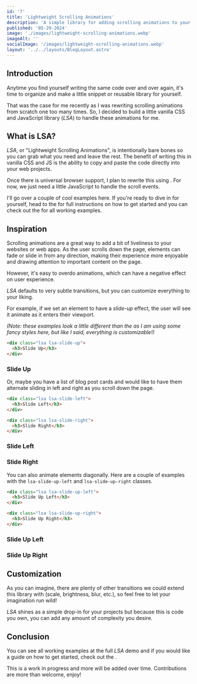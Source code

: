 ```yaml
---
id: '7'
title: 'Lightweight Scrolling Animations'
description: 'A simple library for adding scrolling animations to your web projects'
published: '05-29-2024'
image: './images/lightweight-scrolling-animations.webp'
imageAlt: ''
socialImage: '/images/lightweight-scrolling-animations.webp'
layout: '../../layouts/BlogLayout.astro'
---
```



<PostHeader image={headerImage} frontmatter={frontmatter} />

## Introduction

Anytime you find yourself writing the same code over and over again, it's time to organize and make a little snippet or reusable library for yourself.

That was the case for me recently as I was rewriting scrolling animations from scratch one too many times. So, I decided to build a little vanilla CSS and JavaScript library (_LSA_) to handle these animations for me.

## What is LSA?

_LSA_, or "Lightweight Scrolling Animations", is intentionally bare bones so you can grab what you need and leave the rest. The benefit of writing this in vanilla CSS and JS is the ability to copy and paste the code directly into your web projects.

Once there is universal browser support, I plan to rewrite this using <Link href="https://scroll-driven-animations.style/" text="CSS-only scroll-driven animations" newWindow={true} />. For now, we just need a little JavaScript to handle the scroll events.

I'll go over a couple of cool examples here. If you're ready to dive in for yourself, head to the <Link href="https://github.com/wave-land-web/lsa" text="GitHub repo" newWindow={true} /> for full instructions on how to get started and you can check out the <Link href="https://lsa-lib.netlify.app/" text="demo site" newWindow={true} /> for all working examples.

## Inspiration

Scrolling animations are a great way to add a bit of liveliness to your websites or web apps. As the user scrolls down the page, elements can fade or slide in from any direction, making their experience more enjoyable and drawing attention to important content on the page.

However, it's easy to overdo animations, which can have a negative effect on user experience.

_LSA_ defaults to very subtle transitions, but you can customize everything to your liking.

For example, if we set an element to have a _slide-up_ effect, the user will see it animate as it enters their viewport.

_(Note: these examples look a little different than the <Link href="https://lsa-lib.netlify.app/" text="demo site" newWindow={true} /> as I am using some fancy <Link href="https://tailwindcss.com" text="Tailwind" newWindow={true} /> styles here, but like I said, everything is customizable!)_

```html
<div class="lsa lsa-slide-up">
  <h3>Slide Up</h3>
</div>
```

<Card class="lsa lsa-slide-up bg-blue text-white dark:text-darkBlue my-[1lh] flex items-center justify-center">
  <h3 class="!mt-0">Slide Up</h3>
</Card>

Or, maybe you have a list of blog post cards and would like to have them alternate sliding in left and right as you scroll down the page.

```html
<div class="lsa lsa-slide-left">
  <h3>Slide Left</h3>
</div>

<div class="lsa lsa-slide-right">
  <h3>Slide Right</h3>
</div>
```

<Card class="lsa lsa-slide-left bg-blue text-white dark:text-darkBlue my-[1lh] flex items-center justify-center">
  <h3 class="!mt-0">Slide Left</h3>
</Card>
<Card class="lsa lsa-slide-right bg-blue text-white dark:text-darkBlue my-[1lh] flex items-center justify-center">
  <h3 class="!mt-0">Slide Right</h3>
</Card>

You can also animate elements diagonally. Here are a couple of examples with the `lsa-slide-up-left` and `lsa-slide-up-right` classes.

```html
<div class="lsa lsa-slide-up-left">
  <h3>Slide Up Left</h3>
</div>

<div class="lsa lsa-slide-up-right">
  <h3>Slide Up Right</h3>
</div>
```

<Card class="lsa lsa-slide-up-left bg-blue text-white dark:text-darkBlue my-[1lh] flex items-center justify-center">
  <h3 class="!mt-0">Slide Up Left</h3>
</Card>
<Card class="lsa lsa-slide-up-right bg-blue text-white dark:text-darkBlue my-[1lh flex items-center justify-center">
  <h3 class="!mt-0">Slide Up Right</h3>
</Card>

## Customization

As you can imagine, there are plenty of other transitions we could extend this library with (scale, brightness, blur, etc.), so feel free to let your imagination run wild!

_LSA_ shines as a simple drop-in for your projects but because this is code you own, you can add any amount of complexity you desire.

## Conclusion

You can see all working examples at the full _LSA_ demo <Link href="https://lsa-lib.netlify.app/" text="here" newWindow={true} /> and if you would like a guide on how to get started, check out the <Link href="https://github.com/wave-land-web/lsa" text="GitHub repo" newWindow={true} />.

This is a work in progress and more will be added over time. Contributions are more than welcome, enjoy!
